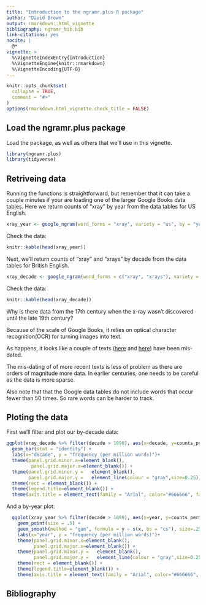 ```yaml
---
title: "Introduction to the ngramr.plus R package"
author: "David Brown"
output: rmarkdown::html_vignette
bibliography: ngramr_bib.bib
link-citations: yes
nocite: |
  @*
vignette: >
  %\VignetteIndexEntry{introduction}
  %\VignetteEngine{knitr::rmarkdown}
  %\VignetteEncoding{UTF-8}
---
```


```r
knitr::opts_chunk$set(
  collapse = TRUE,
  comment = "#>"
)
options(rmarkdown.html_vignette.check_title = FALSE)
```

## Load the ngramr.plus package

Load the package, as well as others that we'll use in this vignette.

```r
library(ngramr.plus)
library(tidyverse)
```

## Retriveing data

Running the functions is straightforward, but remember that it can take a couple minutes if your are loading one of the larger Google Books data tables. Here we return counts of "xray" by year from the data tables for US English.

```r
xray_year <- google_ngram(word_forms = "xray", variety = "us", by = "year")
```

Check the data:

```r
knitr::kable(head(xray_year))
```

Next, we'll return counts of "xray" and "xrays" by decade from the data tables for British English.

```r
xray_decade <- google_ngram(word_forms = c("xray", "xrays"), variety = "gb", by = "decade")
```

Check the data:

```r
knitr::kable(head(xray_decade))
```

Why is there data from the 17th century when the x-ray wasn't discovered until the late 19th century?

Because of the scale of Google Books, it relies on optical character recognition(OCR) for turning images into text.

As happens, it looks like a couple of texts ([here](https://www.google.com/books/edition/A_Commentary_On_The_Five_Books_of_Moses/bzeaVmTWVboC?hl=en&gbpv=1&dq=%22x-ray%22&pg=RA6-PA37&printsec=frontcover) and [here](https://www.google.com/books/edition/Energy_Resource_Studies_Northern_Front_R/DHxRAQAAIAAJ?hl=en&gbpv=1&dq=%22x-ray%22&pg=PA82&printsec=frontcover)) have been mis-dated.

The mis-dating of of more recent texts is less of problem as there are orders of magnitude more data. In earlier centuries, one needs to be careful as the data is more sparse.

Also note that that the Google data tables do not include words that occur fewer than 50 times. So rare words can be harder to track.

## Ploting the data

First we'll filter and plot our by-decade data:

```r
ggplot(xray_decade %>% filter(decade > 1890), aes(x=decade, y=counts_permil)) +
  geom_bar(stat = "identity") +
  labs(x="decade", y = "frequency (per million words)")+ 
  theme(panel.grid.minor.x=element_blank(),
         panel.grid.major.x=element_blank()) +
  theme(panel.grid.minor.y =   element_blank(),
        panel.grid.major.y =   element_line(colour = "gray",size=0.25)) +
  theme(rect = element_blank()) +
  theme(legend.title=element_blank()) +
  theme(axis.title = element_text(family = "Arial", color="#666666", face="bold", size=10))
```


And a by-year plot:


```r
  ggplot(xray_year %>% filter(decade > 1899), aes(x=year, y=counts_permil)) +
    geom_point(size = .5) +
    geom_smooth(method = "gam", formula = y ~ s(x, bs = "cs"), size=.25) +
    labs(x="year", y = "frequency (per million words)")+ 
    theme(panel.grid.minor.x=element_blank(),
          panel.grid.major.x=element_blank()) +
    theme(panel.grid.minor.y =   element_blank(),
          panel.grid.major.y =   element_line(colour = "gray",size=0.25)) +
    theme(rect = element_blank()) +
    theme(legend.title=element_blank()) +
    theme(axis.title = element_text(family = "Arial", color="#666666", face="bold", size=10))
```

## Bibliography


